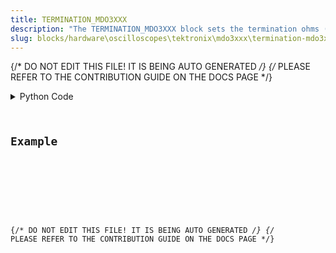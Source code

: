 ```yaml
---
title: TERMINATION_MDO3XXX
description: "The TERMINATION_MDO3XXX block sets the termination ohms (or queries it)."
slug: blocks/hardware\oscilloscopes\tektronix\mdo3xxx\termination-mdo3xxx
---
```


{/* DO NOT EDIT THIS FILE! IT IS BEING AUTO GENERATED */}
{/* PLEASE REFER TO THE CONTRIBUTION GUIDE ON THE DOCS PAGE */}


<PythonDocsDisplay docstring={docstring} />
<details>
<summary>Python Code</summary>



<Code code={pythonCode} lang="py" wrap theme="dracula" />

[Find this Flojoy Block on GitHub](https://github.com/flojoy-ai/blocks/blob/main/blocks/HARDWARE\OSCILLOSCOPES\TEKTRONIX\MDO3XXX\TERMINATION_MDO3XXX/TERMINATION_MDO3XXX.py)

</details>

## Example


<GetHelpWidget />


<AppDisplay app={app} blockName="TERMINATION_MDO3XXX" client:visible />


<Example />

{/* DO NOT EDIT THIS FILE! IT IS BEING AUTO GENERATED */}
{/* PLEASE REFER TO THE CONTRIBUTION GUIDE ON THE DOCS PAGE */}
